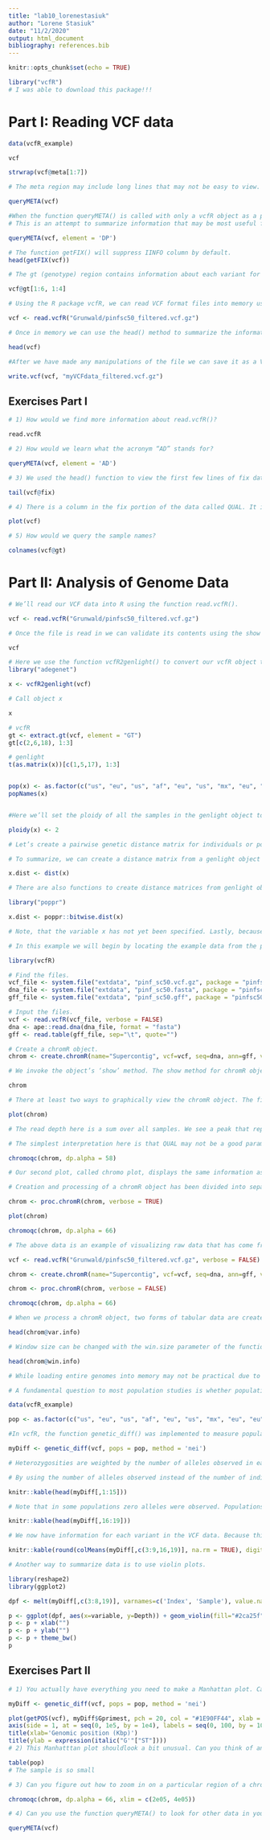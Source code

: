 ```yaml
---
title: "lab10_lorenestasiuk"
author: "Lorene Stasiuk"
date: "11/2/2020"
output: html_document
bibliography: references.bib
---
```


```r
knitr::opts_chunk$set(echo = TRUE)
```

```r
library("vcfR")
# I was able to download this package!!!
```

# Part I: Reading VCF data

```r
data(vcfR_example)

vcf
```

```r
strwrap(vcf@meta[1:7])

# The meta region may include long lines that may not be easy to view. In vcfR we’ve created a function to help press this data.

queryMETA(vcf)

#When the function queryMETA() is called with only a vcfR object as a parameter, it attempts to summarize the meta information. Not all of the information is returned.
# This is an attempt to summarize information that may be most useful for comprehension of the file’s contents.

queryMETA(vcf, element = 'DP')
```

```r
# The function getFIX() will suppress IINFO column by default.
head(getFIX(vcf))

```

```r
# The gt (genotype) region contains information about each variant for each sample. The values for each variant and each sample are colon delimited. Multiple types of data for each genotype may be stored in this manner. The format of the data is specified by the FORMAT column (column nine).

vcf@gt[1:6, 1:4]
```

```r
# Using the R package vcfR, we can read VCF format files into memory using the function read.vcfR(). 

vcf <- read.vcfR("Grunwald/pinfsc50_filtered.vcf.gz")

# Once in memory we can use the head() method to summarize the information in the three VCF regions.

head(vcf)

#After we have made any manipulations of the file we can save it as a VCF file with the function write.vcf().

write.vcf(vcf, "myVCFdata_filtered.vcf.gz")
```

## Exercises Part I
```r
# 1) How would we find more information about read.vcfR()?

read.vcfR

# 2) How would we learn what the acronym “AD” stands for?

queryMETA(vcf, element = 'AD')

# 3) We used the head() function to view the first few lines of fix data. How would we view the last few lines of fix data?

tail(vcf@fix)

# 4) There is a column in the fix portion of the data called QUAL. It is not defined in the meta portion of the data because it is defined in the VCF specification. It stands for ‘quality’. Does QUAL appear useful to us? Why or why not?

plot(vcf)

# 5) How would we query the sample names?

colnames(vcf@gt)
```

# Part II: Analysis of Genome Data

```r
# We’ll read our VCF data into R using the function read.vcfR().

vcf <- read.vcfR("Grunwald/pinfsc50_filtered.vcf.gz")

# Once the file is read in we can validate its contents using the show method which is implemented by executing the object’s name at the prompt.

vcf
```

```r
# Here we use the function vcfR2genlight() to convert our vcfR object to a genlight object. This makes our VCF data available to the analyses in adegenet.
library("adegenet")

x <- vcfR2genlight(vcf)

# Call object x

x

# vcfR
gt <- extract.gt(vcf, element = "GT")
gt[c(2,6,18), 1:3]

# genlight
t(as.matrix(x))[c(1,5,17), 1:3]


pop(x) <- as.factor(c("us", "eu", "us", "af", "eu", "us", "mx", "eu", "eu", "sa", "mx", "sa", "us", "sa", "Pmir", "us", "eu", "eu"))
popNames(x)


#Here we’ll set the ploidy of all the samples in the genlight object to the same ploidy.

ploidy(x) <- 2
```

```r
# Let’s create a pairwise genetic distance matrix for individuals or populations (i.e., groups of individuals).

# To summarize, we can create a distance matrix from a genlight object using dist():

x.dist <- dist(x)

# There are also functions to create distance matrices from genlight objects that exist in other packages. The function bitwise.dist() in the package poppr is an example.We can use this function as follows.

library("poppr")

x.dist <- poppr::bitwise.dist(x)

# Note, that the variable x has not yet been specified. Lastly, because you can use as.matrix() on your genlight object, and most distance algorithms can use this matrix as input, you can use this as an intermediate step to create a matrix from your genlight object and pass it to your distance algorithm of choice
```

```r
# In this example we will begin by locating the example data from the pinfsc50 package.

library(vcfR)

# Find the files.
vcf_file <- system.file("extdata", "pinf_sc50.vcf.gz", package = "pinfsc50")
dna_file <- system.file("extdata", "pinf_sc50.fasta", package = "pinfsc50")
gff_file <- system.file("extdata", "pinf_sc50.gff", package = "pinfsc50")

# Input the files.
vcf <- read.vcfR(vcf_file, verbose = FALSE)
dna <- ape::read.dna(dna_file, format = "fasta")
gff <- read.table(gff_file, sep="\t", quote="")

# Create a chromR object.
chrom <- create.chromR(name="Supercontig", vcf=vcf, seq=dna, ann=gff, verbose=TRUE)
```


```r
# We invoke the object’s ‘show’ method. The show method for chromR objects presents a summary of the object’s contents.

chrom

# There at least two ways to graphically view the chromR object. The first is plot() which plots histograms of some of data summaries.

plot(chrom)

# The read depth here is a sum over all samples. We see a peak that represents the depth where most of our genomes were sequenced at.
```


```r
# The simplest interpretation here is that QUAL may not be a good parameter to use to judge your variants. The last panel for SNP densities is empty because this data is created during the processing of chromR objects

chromoqc(chrom, dp.alpha = 58)

# Our second plot, called chromo plot, displays the same information as the plot method only it distributes the data along its chomosomal coordinates.
```

```r
# Creation and processing of a chromR object has been divided into separate tasks. Creation loads the data into the chromR object and should typically only be required once. Processing the chromR object generates summaries of the data. Some of these summaries will need to be updated as the chromR object is updated.

chrom <- proc.chromR(chrom, verbose = TRUE)

plot(chrom)

chromoqc(chrom, dp.alpha = 66)

# The above data is an example of visualizing raw data that has come from a variant caller and other automated sources.
```

```r
vcf <- read.vcfR("Grunwald/pinfsc50_filtered.vcf.gz", verbose = FALSE)

chrom <- create.chromR(name="Supercontig", vcf=vcf, seq=dna, ann=gff, verbose=FALSE)

chrom <- proc.chromR(chrom, verbose = FALSE)

chromoqc(chrom, dp.alpha = 66)
```

```r
# When we process a chromR object, two forms of tabular data are created. First, summaries are made on a per variant basis. Second, summaries are made on a per window basis. 

head(chrom@var.info)

# Window size can be changed with the win.size parameter of the function proc.chromR().

head(chrom@win.info)

# While loading entire genomes into memory may not be practical due to resource limitations, it is frequently practical to break a genome up into fractions that can be processed given the resources available on any system.
```

```r
# A fundamental question to most population studies is whether populations are diverse and whether this diversity is shared among the populations? To address the question of within population diversity geneticists typically report heterozygosity.

data(vcfR_example)

pop <- as.factor(c("us", "eu", "us", "af", "eu", "us", "mx", "eu", "eu", "sa", "mx", "sa", "us", "sa", "Pmir", "us", "eu", "eu"))

#In vcfR, the function genetic_diff() was implemented to measure population diversity and differentiation.Because VCF data typically do not include population information we’ll have to supply it as a factor. 

myDiff <- genetic_diff(vcf, pops = pop, method = 'nei')

# Heterozygosities are weighted by the number of alleles observed in each population. This was inspired by hierfstat::pairwise.fst() which uses the number of individuals observed in each population to weight the heterozygosities.

# By using the number of alleles observed instead of the number of individuals we remove an assumption about how many alleles each individual may contribute. That is, we should be able to accomodate samples of mixed ploidy.

knitr::kable(head(myDiff[,1:15]))

# Note that in some populations zero alleles were observed. Populations with zero alleles reported heterozygosities of ‘NaN’ because of this absence of data.

knitr::kable(head(myDiff[,16:19]))

# We now have information for each variant in the VCF data. Because this is typically a large quantity of information, we’ll want to summarize it. One way is to take averages of the data.

knitr::kable(round(colMeans(myDiff[,c(3:9,16,19)], na.rm = TRUE), digits = 3))
```

```r
# Another way to summarize data is to use violin plots.

library(reshape2)
library(ggplot2)

dpf <- melt(myDiff[,c(3:8,19)], varnames=c('Index', 'Sample'), value.name = 'Depth', na.rm=TRUE)

p <- ggplot(dpf, aes(x=variable, y=Depth)) + geom_violin(fill="#2ca25f", adjust = 1.2)
p <- p + xlab("")
p <- p + ylab("")
p <- p + theme_bw()
p
```

## Exercises Part II
```r
# 1) You actually have everything you need to make a Manhattan plot. Can you figure out how to plot G′ST (y-axis) by genomic position (POS)?

myDiff <- genetic_diff(vcf, pops = pop, method = 'nei')

plot(getPOS(vcf), myDiff$Gprimest, pch = 20, col = "#1E90FF44", xlab = "", ylab = "", ylim = c(0, 1), xaxt = "n")
axis(side = 1, at = seq(0, 1e5, by = 1e4), labels = seq(0, 100, by = 10))
title(xlab='Genomic position (Kbp)')
title(ylab = expression(italic("G'"["ST"])))
# 2) This Manhatttan plot shouldlook a bit unusual. Can you think of anything that may be wrong with this analysis?

table(pop)
# The sample is so small

# 3) Can you figure out how to zoom in on a particular region of a chromosome in chromoqc()?

chromoqc(chrom, dp.alpha = 66, xlim = c(2e05, 4e05))

# 4) Can you use the function queryMETA() to look for other data in your file that may be of interest?

queryMETA(vcf)
```
